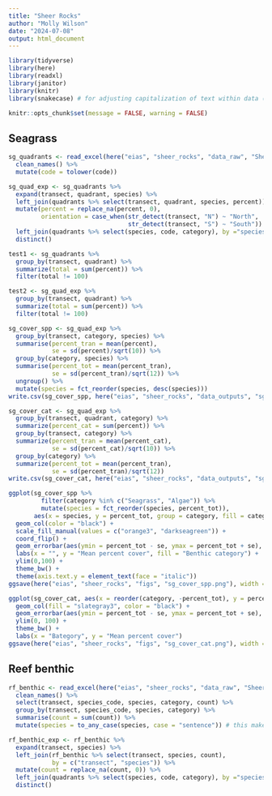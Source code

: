 ```yaml
---
title: "Sheer Rocks"
author: "Molly Wilson"
date: "2024-07-08"
output: html_document
---
```


```r
library(tidyverse)
library(here) 
library(readxl)
library(janitor)
library(knitr)
library(snakecase) # for adjusting capitalization of text within data (e.g., species names)

knitr::opts_chunk$set(message = FALSE, warning = FALSE)
```

## Seagrass

```r
sg_quadrants <- read_excel(here("eias", "sheer_rocks", "data_raw", "Sheer rocks_surveys.xlsx"), sheet = "seagrass quadrants") %>%  
  clean_names() %>%
  mutate(code = tolower(code))

sg_quad_exp <- sg_quadrants %>%
  expand(transect, quadrant, species) %>%
  left_join(quadrants %>% select(transect, quadrant, species, percent)) %>%
  mutate(percent = replace_na(percent, 0),
         orientation = case_when(str_detect(transect, "N") ~ "North",
                                 str_detect(transect, "S") ~ "South")) %>%
  left_join(quadrants %>% select(species, code, category), by ="species") %>%
  distinct()

test1 <- sg_quadrants %>%
  group_by(transect, quadrant) %>%
  summarize(total = sum(percent)) %>%
  filter(total != 100)

test2 <- sg_quad_exp %>%
  group_by(transect, quadrant) %>%
  summarize(total = sum(percent)) %>%
  filter(total != 100)

sg_cover_spp <- sg_quad_exp %>%
  group_by(transect, category, species) %>%
  summarise(percent_tran = mean(percent),
            se = sd(percent)/sqrt(10)) %>%
  group_by(category, species) %>%
  summarise(percent_tot = mean(percent_tran),
            se = sd(percent_tran)/sqrt(12)) %>%
  ungroup() %>%
  mutate(species = fct_reorder(species, desc(species)))
write.csv(sg_cover_spp, here("eias", "sheer_rocks", "data_outputs", "sg_cover_spp.csv"))

sg_cover_cat <- sg_quad_exp %>%
  group_by(transect, quadrant, category) %>%
  summarize(percent_cat = sum(percent)) %>%
  group_by(transect, category) %>%
  summarize(percent_tran = mean(percent_cat),
            se = sd(percent_cat)/sqrt(10)) %>%
  group_by(category) %>%
  summarize(percent_tot = mean(percent_tran),
            se = sd(percent_tran)/sqrt(12))
write.csv(sg_cover_cat, here("eias", "sheer_rocks", "data_outputs", "sg_cover_cat.csv"))
```

```r
ggplot(sg_cover_spp %>% 
         filter(category %in% c("Seagrass", "Algae")) %>%
         mutate(species = fct_reorder(species, percent_tot)), 
       aes(x = species, y = percent_tot, group = category, fill = category)) +
  geom_col(color = "black") +
  scale_fill_manual(values = c("orange3", "darkseagreen")) +
  coord_flip() +
  geom_errorbar(aes(ymin = percent_tot - se, ymax = percent_tot + se), width = .2) +
  labs(x = "", y = "Mean percent cover", fill = "Benthic category") +
  ylim(0,100) +
  theme_bw() +
  theme(axis.text.y = element_text(face = "italic"))
ggsave(here("eias", "sheer_rocks", "figs", "sg_cover_spp.png"), width = 6, height = 3)

ggplot(sg_cover_cat, aes(x = reorder(category, -percent_tot), y = percent_tot)) +
  geom_col(fill = "slategray3", color = "black") +
  geom_errorbar(aes(ymin = percent_tot - se, ymax = percent_tot + se), width = .2) +
  ylim(0, 100) +
  theme_bw() +
  labs(x = "Bategory", y = "Mean percent cover")
ggsave(here("eias", "sheer_rocks", "figs", "sg_cover_cat.png"), width = 6, height = 3)
```

## Reef benthic
```r
rf_benthic <- read_excel(here("eias", "sheer_rocks", "data_raw", "Sheer rocks_surveys.xlsx"), sheet = "benthic") %>%  
  clean_names() %>%
  select(transect, species_code, species, category, count) %>%
  group_by(transect, species_code, species, category) %>%
  summarise(count = sum(count)) %>%
  mutate(species = to_any_case(species, case = "sentence")) # this makes sure species names are correctly capitalized

rf_benthic_exp <- rf_benthic %>%
  expand(transect, species) %>%
  left_join(rf_benthic %>% select(transect, species, count), 
            by = c("transect", "species")) %>%
  mutate(count = replace_na(count, 0)) %>%
  left_join(quadrants %>% select(species, code, category), by ="species") %>%
  distinct()
```




